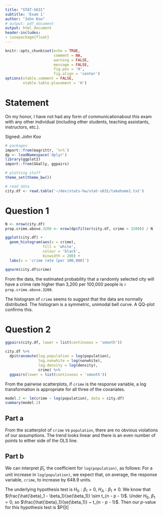 ```yaml
---
title: "STAT-S631"
subtitle: 'Exam 1'
author: "John Koo"
# output: pdf_document
output: html_document
header-includes:
- \usepackage{float}
---
```


```r
knitr::opts_chunk$set(echo = TRUE, 
                      comment = NA, 
                      warning = FALSE, 
                      message = FALSE, 
                      fig.pos = 'H', 
                      fig.align = 'center')
options(xtable.comment = FALSE, 
        xtable.table.placement = 'H')
```

# Statement

On my honor, I have not had any form of communicationabout this exam with any 
other individual (including other students, teaching assistants, instructors, 
etc.).

Signed: *John Koo*

```r
# packages
import::from(magrittr, `%>%`)
dp <- loadNamespace('dplyr')
library(ggplot2)
import::from(GGally, ggpairs)

# plotting stuff
theme_set(theme_bw())

# read data
city.df <- read.table('~/dev/stats-hw/stat-s631/takehome1.txt')
```

# Question 1

```r
N <- nrow(city.df)
prop.crime.above.3200 <- nrow(dp$filter(city.df, crime > 3200)) / N

ggplot(city.df) + 
  geom_histogram(aes(x = crime), 
                 fill = 'white', 
                 colour = 'black', 
                 binwidth = 200) + 
  labs(x = 'crime rate [per 100,000]')

qqnorm(city.df$crime)
```

From the data, the estimated probability that a randomly selected city will have 
a crime rate higher than 3,200 per 100,000 people is `r prop.crime.above.3200`.

The histogram of `crime` seems to suggest that the data are normally 
distributed. The histogram is a symmetric, unimodal bell curve. A QQ-plot 
confirms this.

# Question 2

```r
ggpairs(city.df, lower = list(continuous = 'smooth'))

city.df %>% 
  dp$transmute(log.population = log(population), 
               log.nonwhite = log(nonwhite), 
               log.density = log(density), 
               crime) %>% 
  ggpairs(lower = list(continuous = 'smooth'))
```

From the pairwise scatterplots, if `crime` is the response variable, a log 
transformation is appropriate for all three of the covariates.

```r
model.2 <- lm(crime ~ log(population), data = city.df)
summary(model.2)
```

## Part a

From the scatterplot of `crime` vs `population`, there are no obvious violations 
of our assumptions. The trend looks linear and there is an even number of 
points to either side of the OLS line. 

## Part b

We can interpret $\hat{\beta}_1$, the coefficient for `log(population)`, as 
follows: For a unit increase in `log(population)`, we expect that, on average, 
the response variable, `crime`, to increase by 648.9 units.

The underlying hypothesis test is $H_0 : \beta_1 = 0$, $H_A : \beta_1 \neq 0$.
We know that $\frac{\hat{\beta}_1 - \beta_1}{se(\beta_1)} \sim t_{n - p - 1}$. 
Under $H_0$, $\beta_1 = 0$, so 
$\frac{\hat{\beta}_1}{se(\beta_1)} ~ t_{n - p - 1}$. Then our $p$-value for 
this hypothesis test is $P(|t|